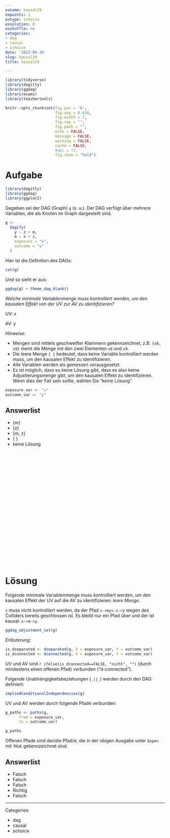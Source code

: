 ```yaml
---
exname: kausal29
expoints: 1
extype: schoice
exsolution: 8
exshuffle: no
categories:
- dag
- causal
- schoice
date: '2023-06-30'
slug: kausal29
title: kausal29

---
```






```r
library(tidyverse)
library(dagitty)
library(ggdag)
library(exams)
library(teachertools)
```


```r
knitr::opts_chunk$set(fig.pos = 'H',
                      fig.asp = 0.618,
                      fig.width = 7,
                      fig.cap = "", 
                      fig.path = "",
                      echo = FALSE,
                      message = FALSE,
                      warning = FALSE,
                      cache = FALSE,
                      #dpi = 72,
                      fig.show = "hold")
```







# Aufgabe

```r
library(dagitty)
library(ggdag)
library(ggplot2)
```





Gegeben sei der DAG (Graph) `g` (s. u.). Der DAG verfügt über mehrere Variablen, 
die als Knoten im Graph dargestellt sind.




```r
g <-
  dagify(
    y ~ z + m,
    m ~ x + z,
    exposure = "x",
    outcome = "y"
  )
```

Hier ist die Definition des DAGs:

```r
cat(g)
```


Und so sieht er aus:

```r
ggdag(g) + theme_dag_blank()
```


*Welche minimale Variablenmenge muss kontrolliert werden, um den kausalen Effekt von der UV zur AV zu identifizieren?*


UV: x

AV: y



*Hinweise*: 

- Mengen sind mittels geschweifter Klammern gekennzeichnet, z.B. `{x8, x9}` meint die Menge mit den zwei Elementen `x8` und `x9`.
- Die leere Menge `{ }` bedeutet, dass keine Variable kontrolliert werden muss, um den kausalen Effekt zu identifizieren.
- Alle Variablen werden als gemessen vorausgesetzt.
- Es ist möglich, dass es keine Lösung gibt, dass es also keine Adjustierungsmenge gibt, um den kausalen Effekt zu identifizieren. Wenn dies der Fall sein sollte, wählen Sie "keine Lösung".


```r
exposure_var <- "x"
outcome_var <- "y"
```




Answerlist
----------


* {m}
* {z}
* {m, z}
* { }
* keine Lösung


</br>
</br>
</br>
</br>
</br>
</br>
</br>
</br>
</br>
</br>


</br>
</br>
</br>
</br>
</br>
</br>
</br>
</br>
</br>
</br>

# Lösung


Folgende minimale Variablenmenge muss kontrolliert werden, um den kausalen Effekt der UV auf die AV zu identifizieren: *leere Menge*.

`z` muss nicht kontrolliert werden, da der Pfad `x->my<-z->y` wegen des Colliders bereits geschlossen ist.
Es bleibt nur ein Pfad über und der ist kausal: `x->m->y`.

```r
ggdag_adjustment_set(g)
```


*Erläuterung*:

```r
is_dseparated <- dseparated(g, X = exposure_var, Y = outcome_var)
is_dconnected <- dconnected(g, X = exposure_var, Y = outcome_var)
```


UV und AV sind `r ifelse(is_dconnected==FALSE, "nicht", "")` (durch mindestens einen offenen Pfad) verbunden ("d-connected").


Folgende Unabhängigkeitsbeziehungen (`_||_`) werden durch den DAG definiert:
```r
impliedConditionalIndependencies(g)
```

UV und AV werden durch folgende Pfade verbunden:

```r
g_paths <- paths(g,
      from = exposure_var,
      to = outcome_var)

g_paths
```


Offenen Pfade sind der/die Pfad/e, die in der obigen Ausgabe unter `$open` mit `TRUE` gekennzeichnet sind.





Answerlist
----------


* Falsch
* Falsch
* Falsch
* Richtig
* Falsch










---

Categories: 

- dag
- causal
- schoice

